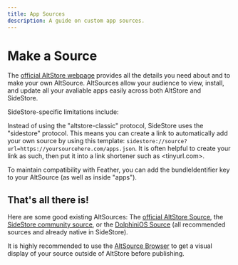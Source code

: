 ```yaml
---
title: App Sources
description: A guide on custom app sources.
---
```


# Make a Source

The [official AltStore webpage](https://faq.altstore.io/developers/make-a-source) provides all the details you need about and to make your own AltSource. AltSources allow your audience to view, install, and update all your avaliable apps easily across both AltStore and SideStore.

SideStore-specific limitations include:

Instead of using the "altstore-classic" protocol, SideStore uses the "sidestore" protocol. This means you can create a link to automatically add your own source by using this template: ```sidestore://source?url=https://yoursourcehere.com/apps.json```. It is often helpful to create your link as such, then put it into a link shortener such as <tinyurl.com>.

To maintain compatibility with Feather, you can add the bundleIdentifier key to your AltSource (as well as inside "apps").

## That's all there is!

Here are some good existing AltSources: The [official AltStore Source](https://apps.altstore.io), the [SideStore community source](https://github.com/SideStore/Community-Source), or the [DolphiniOS Source](https://altstore.oatmealdome.me/) (all recommended sources and already native in SideStore).

It is highly recommended to use the [AltSource Browser](https://altsource.by.lao.sb/browse/) to get a visual display of your source outside of AltStore before publishing.
